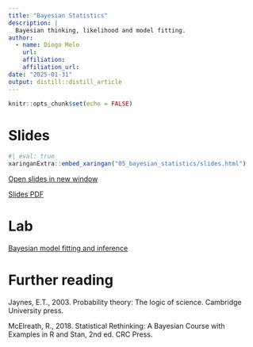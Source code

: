 ```yaml
---
title: "Bayesian Statistics"
description: |
  Bayesian thinking, likelihood and model fitting.
author:
  - name: Diogo Melo
    url: 
    affiliation: 
    affiliation_url:
date: "2025-01-31"
output: distill::distill_article
---
```


```r
knitr::opts_chunk$set(echo = FALSE)
```

# Slides

```r
#| eval: true
xaringanExtra::embed_xaringan("05_bayesian_statistics/slides.html")
```
[Open slides in new window](05_bayesian_statistics/slides.html)

[Slides PDF](05_bayesian_statistics/bayesian_statistics.pdf)

# Lab

[Bayesian model fitting and inference](06_bayesian_statistics/ModelFittingTutorial.html)


# Further reading

Jaynes, E.T., 2003. Probability theory: The logic of science. Cambridge University press.

McElreath, R., 2018. Statistical Rethinking: A Bayesian Course with Examples in R and Stan, 2nd ed. CRC Press.






